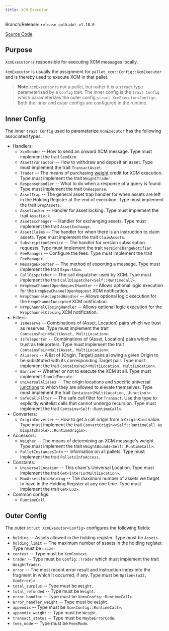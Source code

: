 ```yaml
---
title: XCM Executor
---
```


Branch/Release: `release-polkadot-v1.10.0`

[Source Code](https://github.com/paritytech/polkadot-sdk/blob/release-polkadot-v1.10.0/polkadot/xcm/xcm-executor/src/config.rs)

## Purpose

`XcmExecutor` is responsible for executing XCM messages locally.

`XcmExecutor` is usually the assignment for `pallet_xcm::Config::XcmExecutor` and is thereby used to execute XCM in that pallet.

> **Note**
> `XcmExecutor` is not a pallet, but rather it is a `struct` type parameterized by a `Config` trait. The inner config is the `trait Config` which parameterizes the outer config `struct XcmExecutor<Config>`. Both the inner and outer configs are configured in the runtime.

## Inner Config

The inner `trait Config` used to parameterize `XcmExecutor` has the following associated types.

* Handlers:
  * `XcmSender` -- How to send an onward XCM message. Type must implement the trait `SendXcm`.
  * `AssetTransactor` -- How to withdraw and deposit an asset. Type must implement the trait `TransactAsset`.
  * `Trader` --  The means of purchasing [weight](glossary.mdx#weight) credit for XCM execution. Type must implement the trait `WeightTrader`.
  * `ResponseHandler` -- What to do when a response of a query is found. Type must implement the trait `OnResponse`.
  * `AssetTrap` -- The general asset trap handler for when assets are left in the Holding Register at the end of execution. Type must implement the trait `DropAssets`.
  * `AssetLocker` --  Handler for asset locking. Type must implement the trait `AssetLock`.
  * `AssetExchanger` --  Handler for exchanging assets. Type must implement the trait `AssetExchange`.
  * `AssetClaims` -- The handler for when there is an instruction to claim assets. Type must implement the trait `ClaimAssets`.
  * `SubscriptionService` -- The handler for version subscription requests. Type must implement the trait `VersionChangeNotifier`.
  * `FeeManager` --  Configure the fees. Type must implement the trait `FeeManager`.
  * `MessageExporter` -- The method of exporting a message. Type must implement the trait `ExportXcm`.
  * `CallDispatcher` -- The call dispatcher used by XCM. Type must implement the trait `CallDispatcher<Self::RuntimeCall>`.
  * `HrmpNewChannelOpenRequestHandler` -- Allows optional logic execution for the `HrmpNewChannelOpenRequest` XCM notification.
  * `HrmpChannelAcceptedHandler` -- Allows optional logic execution for the `HrmpChannelAccepted` XCM notification.
  * `HrmpChannelClosingHandler` -- Allows optional logic execution for the `HrmpChannelClosing` XCM notification.
* Filters:
  * `IsReserve` -- Combinations of (Asset, Location) pairs which we trust as reserves. Type must implement the trait `ContainsPair<MultiAsset, MultiLocation>`.
  * `IsTeleporter` --  Combinations of (Asset, Location) pairs which we trust as teleporters. Type must implement the trait `ContainsPair<MultiAsset, MultiLocation>`.
  * `Aliasers` --   A list of (Origin, Target) pairs allowing a given Origin to be substituted with its corresponding Target pair. Type must implement the trait `ContainsPair<MultiLocation, MultiLocation>`.
  * `Barrier` -- Whether or not to execute the XCM at all. Type must implement `ShouldExecute`.
  * `UniversalAliases` -- The origin locations and specific universal [junctions](glossary.mdx#junctions) to which they are allowed to elevate themselves. Type must implement the trait `Contains<(MultiLocation, Junction)>`.
  * `SafeCallFilter` -- The safe call filter for `Transact`. Use this type to explicitly whitelist calls that cannot undergo recursion. Type must implement the trait `Contains<Self::RuntimeCall>`.
* Converters:
  * `OriginConverter` -- How to get a call origin from a `OriginKind` value. Type must implement the trait `ConvertOrigin<<Self::RuntimeCall as Dispatchable>::RuntimeOrigin>`.
* Accessors:
  * `Weigher` -- The means of determining an XCM message's weight. Type must implement the trait `WeightBounds<Self::RuntimeCall>`.
  * `PalletInstancesInfo` -- Information on all pallets. Type must implement the trait `PalletsInfoAccess`.
* Constants:
  * `UniversalLocation` --  This chain's Universal Location. Type must implement the trait `Get<InteriorMultiLocation>`.
  * `MaxAssetsIntoHolding` -- The maximum number of assets we target to have in the Holding Register at any one time. Type must implement the trait `Get<u32>`.
* Common configs:
  * `RuntimeCall`

## Outer Config

The outer `struct XcmExecutor<Config>` configures the following fields:

* `holding` -- Assets allowed in the holding register. Type must be `Assets`.
* `holding_limit` -- The maximum number of assets in the holding register. Type must be `usize`.
* `context` -- Type must be `XcmContext`.
* `trader` -- Type must be `Config::Trader` which must implement the trait `WeightTrader`.
* `error` -- The most recent error result and instruction index into the fragment in which it occurred, if any. Type must be `Option<(u32, XcmError)>`.
* `total_surplus` -- Type must be `Weight`.
* `total_refunded` -- Type must be `Weight`.
* `error_handler` -- Type must be `Xcm<Config::RuntimeCall>`.
* `error_handler_weight` -- Type must be `Weight`.
* `appendix` -- Type must be `Xcm<Config::RuntimeCall>`.
* `appendix_weight` -- Type must be `Weight`.
* `transact_status` -- Type must be `MaybeErrorCode`.
* `fees_mode` -- Type must be `FeesMode`.
